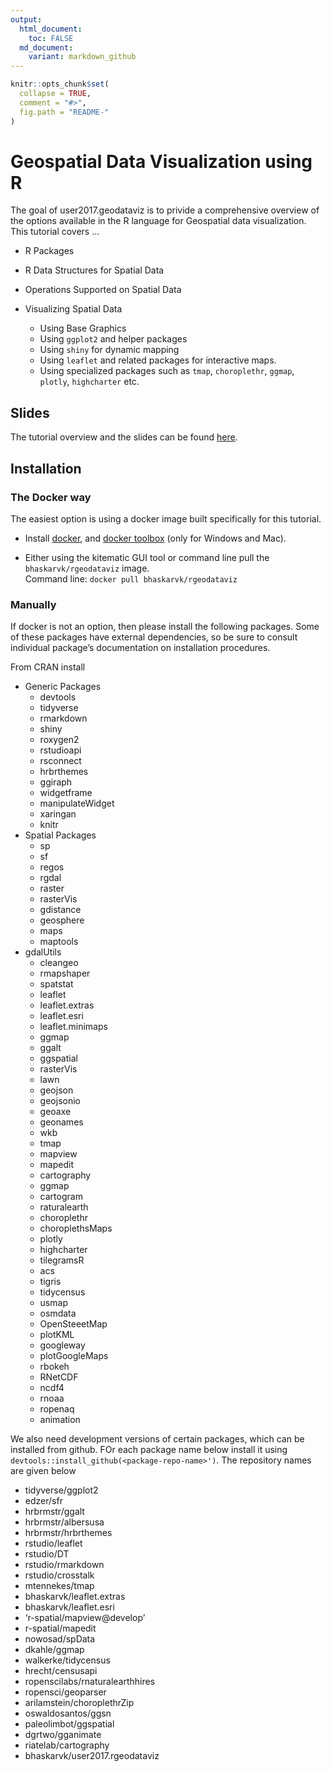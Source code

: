```yaml
---
output:
  html_document:
    toc: FALSE
  md_document:
    variant: markdown_github
---
```


```r
knitr::opts_chunk$set(
  collapse = TRUE,
  comment = "#>",
  fig.path = "README-"
)
```

# Geospatial Data Visualization using R

The goal of user2017.geodataviz is to privide a comprehensive overview of the options available in the R language for Geospatial data visualization. This tutorial covers ...

- R Packages

- R Data Structures for Spatial Data

- Operations Supported on Spatial Data

- Visualizing Spatial Data

  - Using Base Graphics
  - Using `ggplot2` and helper packages
  - Using `shiny` for dynamic mapping
  - Using `leaflet` and related packages for interactive maps.
  - Using specialized packages such as `tmap`, `choroplethr`, `ggmap`, `plotly`, `highcharter` etc.

## Slides

The tutorial overview and the slides can be found [here](https://bhaskarvk.github.io/user2017.geodataviz/).

## Installation

### The Docker way

The easiest option is using a docker image built specifically for this tutorial.

- Install [docker](https://store.docker.com/search?type=edition&offering=community), and [docker toolbox](https://www.docker.com/products/docker-toolbox) (only for Windows and Mac).

- Either using the kitematic GUI tool or command line pull the `bhaskarvk/rgeodataviz` image.<br/>Command line: `docker pull bhaskarvk/rgeodataviz`

### Manually

If docker is not an option, then please install the following packages. Some of these packages have external dependencies, so be sure to consult individual package's documentation on installation procedures.

From CRAN install

- Generic Packages
  - devtools
  - tidyverse
  - rmarkdown
  - shiny
  - roxygen2
  - rstudioapi
  - rsconnect
  - hrbrthemes
  - ggiraph
  - widgetframe
  - manipulateWidget
  - xaringan
  - knitr
- Spatial Packages
  - sp
  - sf
  - regos
  - rgdal
  - raster
  - rasterVis
  - gdistance
  - geosphere
  - maps
  - maptools
- gdalUtils
  - cleangeo
  - rmapshaper
  - spatstat
  - leaflet
  - leaflet.extras
  - leaflet.esri
  - leaflet.minimaps
  - ggmap
  - ggalt
  - ggspatial
  - rasterVis
  - lawn
  - geojson
  - geojsonio
  - geoaxe
  - geonames
  - wkb
  - tmap
  - mapview
  - mapedit
  - cartography
  - ggmap
  - cartogram
  - raturalearth
  - choroplethr
  - choroplethsMaps
  - plotly
  - highcharter
  - tilegramsR
  - acs
  - tigris
  - tidycensus
  - usmap
  - osmdata
  - OpenSteeetMap
  - plotKML
  - googleway
  - plotGoogleMaps
  - rbokeh
  - RNetCDF
  - ncdf4
  - rnoaa
  - ropenaq
  - animation

We also need development versions of certain packages, which can be installed from github. FOr each package name below install it using `devtools::install_github(<package-repo-name>')`. The repository names are given below

  - tidyverse/ggplot2
  - edzer/sfr
  - hrbrmstr/ggalt
  - hrbrmstr/albersusa
  - hrbrmstr/hrbrthemes
  - rstudio/leaflet
  - rstudio/DT
  - rstudio/rmarkdown
  - rstudio/crosstalk
  - mtennekes/tmap
  - bhaskarvk/leaflet.extras
  - bhaskarvk/leaflet.esri
  - 'r-spatial/mapview@develop'
  - r-spatial/mapedit
  - nowosad/spData
  - dkahle/ggmap
  - walkerke/tidycensus
  - hrecht/censusapi
  - ropenscilabs/rnaturalearthhires
  - ropensci/geoparser
  - arilamstein/choroplethrZip
  - oswaldosantos/ggsn
  - paleolimbot/ggspatial
  - dgrtwo/gganimate 
  - riatelab/cartography
  - bhaskarvk/user2017.rgeodataviz
